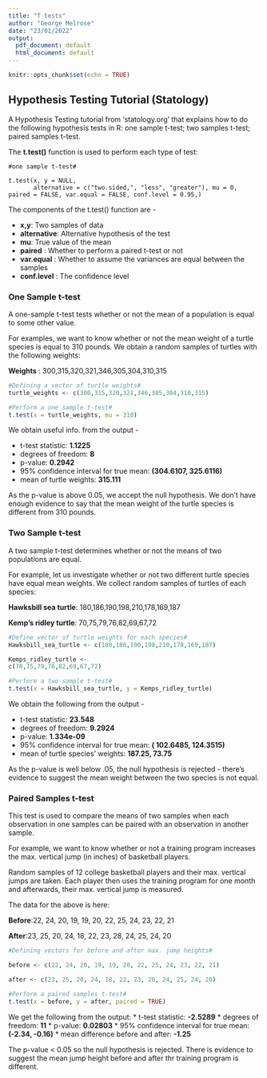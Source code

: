 ---
title: "T tests"
author: "George Melrose"
date: "23/01/2022"
output:
  pdf_document: default
  html_document: default
---

```{r setup, include=FALSE}
knitr::opts_chunk$set(echo = TRUE)
```

## Hypothesis Testing Tutorial (Statology)

A Hypothesis Testing tutorial from 'statology.org' that explains how to do the following hypothesis tests in R: one sample t-test; two samples t-test; paired samples t-test.

The **t.test()** function is used to perform each type of test:
```
#one sample t-test#

t.test(x, y = NULL,
       alternative = c("two.sided,", "less", "greater"), mu = 0, paired = FALSE, var.equal = FALSE, conf.level = 0.95,)
```
The components of the t.test() function are -

* **x,y**: Two samples of data
* **alternative**: Alternative hypothesis of the test
* **mu**: True value of the mean
* **paired** : Whether to perform a paired t-test or not
* **var.equal** : Whether to assume the variances are equal between the samples
* **conf.level** : The confidence level
 
### One Sample t-test
 
A one-sample t-test tests whether or not the mean of a population is equal to some other value.

For examples, we want to know whether or not the mean weight of a turtle species is equal to 310 pounds. We obtain a random samples of turtles with the following weights:

**Weights** : 300,315,320,321,346,305,304,310,315

```{r}
#Defining a vector of turtle weights#
turtle_weights <- c(300,315,320,321,346,305,304,310,315)

#Perform a one sample t-test#
t.test(x = turtle_weights, mu = 310)
```

We obtain useful info. from the output - 

* t-test statistic: **1.1225**
* degrees of freedom: **8**
* p-value: **0.2942**
* 95% confidence interval for true mean: **(304.6107, 325.6116)**
* mean of turtle weights: **315.111**

As the p-value is above 0.05, we accept the null hypothesis. We don't have enough evidence to say that the mean weight of the turtle species is different from 310 pounds. 


### Two Sample t-test 

A two sample t-test determines whether or not the means of two populations are equal.

For example, let us investigate whether or not two different turtle species have equal mean weights. We collect random samples of turtles of each species:

**Hawksbill sea turtle**: 180,186,190,198,210,178,169,187

**Kemp's ridley turtle**:
70,75,79,76,82,69,67,72

```{r}
#Define vector of turtle weights for each species#
Hawksbill_sea_turtle <- c(180,186,190,198,210,178,169,187)

Kemps_ridley_turtle <-
c(70,75,79,76,82,69,67,72)

#Perform a two-sample t-test#
t.test(x = Hawksbill_sea_turtle, y = Kemps_ridley_turtle)
```

We obtain the following from the output - 

* t-test statistic: **23.548**
* degrees of freedom: **9.2924**
* p-value: **1.334e-09**
* 95% confidence interval for true mean: 
  **( 102.6485, 124.3515)**
* mean of turtle species' weights: **187.25, 73.75**

As the p-value is well below .05, the null hypothesis is rejected - there's evidence to suggest the mean weight between the two species is not equal.

### Paired Samples t-test

This test is used to compare the means of two samples when each observation in one samples can be paired with an observation in another sample.

For example, we want to know whether or not a training program increases the max. vertical jump (in inches) of basketball players. 

Random samples of 12 college basketball players and their max. vertical jumps are taken. Each player then uses the training program for one month and afterwards, their max. vertical jump is measured.

The data for the above is here:

**Before**:22, 24, 20, 19, 19, 20, 22, 25, 24, 23, 22, 21

**After**:23, 25, 20, 24, 18, 22, 23, 28, 24, 25, 24, 20

```{r}
#Defining vectors for before and after max. jump heights#

before <- c(22, 24, 20, 19, 19, 20, 22, 25, 24, 23, 22, 21)

after <- c(23, 25, 20, 24, 18, 22, 23, 28, 24, 25, 24, 20)

#Perform a paired samples t-test#
t.test(x = before, y = after, paired = TRUE)
```

We get the following from the output:
* t-test statistic: **-2.5289**
* degrees of freedom: **11**
* p-value: **0.02803**
* 95% confidence interval for true mean: 
  **(-2.34, -0.16)**
* mean difference before and after: **-1.25**

The p-value < 0.05 so the null hypothesis is rejected. There is evidence to suggest the mean jump height before and after thr training program is different. 
